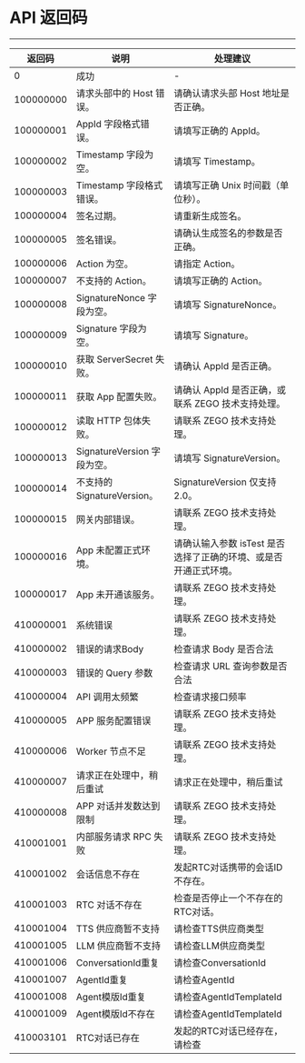 # API 返回码

- - -

| 返回码 | 说明 | 处理建议 |
| --- | --- | --- |
| 0 | 成功 | - |
| 100000000 | 请求头部中的 Host 错误。 | 请确认请求头部 Host 地址是否正确。 |
| 100000001 | AppId 字段格式错误。 | 请填写正确的 AppId。 |
| 100000002 | Timestamp 字段为空。 | 请填写 Timestamp。 |
| 100000003 | Timestamp 字段格式错误。 | 请填写正确 Unix 时间戳（单位秒）。 |
| 100000004 | 签名过期。 | 请重新生成签名。 |
| 100000005 | 签名错误。 | 请确认生成签名的参数是否正确。 |
| 100000006 | Action 为空。 | 请指定 Action。 |
| 100000007 | 不支持的 Action。 | 请填写正确的 Action。 |
| 100000008 | SignatureNonce 字段为空。 | 请填写 SignatureNonce。 |
| 100000009 | Signature 字段为空。 | 请填写 Signature。 |
| 100000010 | 获取 ServerSecret 失败。 | 请确认 AppId 是否正确。 |
| 100000011 | 获取 App 配置失败。 | 请确认 AppId 是否正确，或联系 ZEGO 技术支持处理。 |
| 100000012 | 读取 HTTP 包体失败。 | 请联系 ZEGO 技术支持处理。 |
| 100000013 | SignatureVersion 字段为空。 | 请填写 SignatureVersion。 |
| 100000014 | 不支持的 SignatureVersion。 | SignatureVersion 仅支持 2.0。 |
| 100000015 | 网关内部错误。 | 请联系 ZEGO 技术支持处理。 |
| 100000016 | App 未配置正式环境。 | 请确认输入参数 isTest 是否选择了正确的环境、或是否开通正式环境。 |
| 100000017 | App 未开通该服务。 | 请联系 ZEGO 技术支持处理。 |
| 410000001 | 系统错误 | 请联系 ZEGO 技术支持处理。 |
| 410000002 | 错误的请求Body | 检查请求 Body 是否合法 |
| 410000003 | 错误的 Query 参数 | 检查请求 URL 查询参数是否合法 |
| 410000004 | API 调用太频繁 | 检查请求接口频率 |
| 410000005 | APP 服务配置错误 | 请联系 ZEGO 技术支持处理。 |
| 410000006 | Worker 节点不足 | 请联系 ZEGO 技术支持处理。 |
| 410000007 | 请求正在处理中，稍后重试 | 请求正在处理中，稍后重试 |
| 410000008 | APP 对话并发数达到限制 | 请联系 ZEGO 技术支持处理。 |
| 410001001 | 内部服务请求 RPC 失败 | 请联系 ZEGO 技术支持处理。 |
| 410001002 | 会话信息不存在 | 发起RTC对话携带的会话ID不存在。 |
| 410001003 | RTC 对话不存在 | 检查是否停止一个不存在的RTC对话。 |
| 410001004 | TTS 供应商暂不支持 | 请检查TTS供应商类型 |
| 410001005 | LLM 供应商暂不支持 | 请检查LLM供应商类型 |
| 410001006 | ConversationId重复 | 请检查ConversationId |
| 410001007 | AgentId重复 | 请检查AgentId |
| 410001008 | Agent模版Id重复 | 请检查AgentIdTemplateId |
| 410001009 | Agent模版Id不存在 | 请检查AgentIdTemplateId |
| 410003101 | RTC对话已存在 | 发起的RTC对话已经存在，请检查 |

